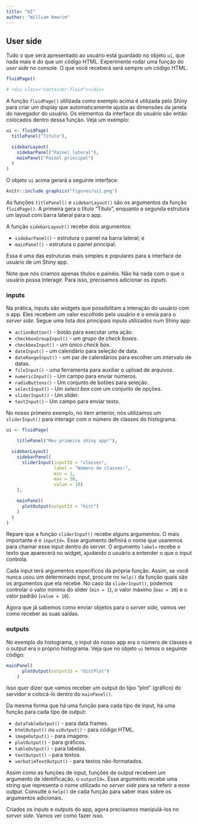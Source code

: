 ```yaml
---
title: "UI"
author: "William Amorim"
---
```


## User side

Tudo o que será apresentado ao usuário está guardado no objeto `ui`, que nada mais é do que um código HTML. Experimente rodar uma função do *user side* no console. O que você receberá será sempre um código HTML.

```r
fluidPage()

# <div class="container-fluid"></div>
```

A função `fluidPage()` utilizada como exemplo acima é utilizada pelo Shiny para criar um display que automaticamente ajusta as dimensões da janela do navegador do usuário. Os elementos da interface do usuário são então colocados dentro dessa função. Veja um exemplo:

```r
ui <- fluidPage(
  titlePanel("Título"),

  sidebarLayout(
    sidebarPanel("Painel lateral"),
    mainPanel("Painel principal")
  )
)
```

O objeto `ui` acima gerará a seguinte interface:

```r
knitr::include_graphics("figures/ui1.png")
```

As funções `titlePanel()` e `sidebarLayout()` são os argumentos da função `fluidPage()`. A primeira gera o título "Título", enquanto a segunda estrutura um layout com barra lateral para o app.

A função `sidebarLayout()` recebe dois argumentos: 

- `sidebarPanel()` - estrutura o painel na barra lateral; e
- `mainPanel()` - estrutura o painel principal.

Essa é uma das estruturas mais simples e populares para a interface de usuário de um Shiny app.

Note que nós criamos apenas títulos e painéis. Não há nada com o que o usuário possa interagir. Para isso, precisamos adicionar os *inputs*.

### inputs

Na prática, inputs são widgets que possibilitam a interação do usuário com o app. Eles recebem um valor escolhido pelo usuário e o envia para o *server side*. Segue uma lista dos principais inputs utilizados num Shiny app:

- `actionButton()` - botão para executar uma ação.
- `checkboxGroupInput()` - 	um grupo de *check boxes*.
- `checkboxInput()` -	um único *check box*.
- `dateInput()` -	um calendário para seleção de data.
- `dateRangeInput()` -	um par de calendários para escolher um intervalo de datas.
- `fileInput()` -	uma ferramenta para auxiliar o upload de arquivos.
- `numericInput()` -	Um campo para enviar números.
- `radioButtons()` -	Um conjunto de botões para seleção.
- `selectInput()` -	Um *select box* com um conjunto de opções.
- `sliderInput()` -	Um slider.
- `textInput()` -	Um campo para enviar texto.

No nosso primeiro exemplo, no item anterior, nós utilizamos um `sliderInput()` para interagir com o número de classes do histograma.

```r
ui <- fluidPage(

    titlePanel("Meu primeiro shiny app!"),

  sidebarLayout(
    sidebarPanel(
      sliderInput(inputId = "classes",
                  label = "Número de classes:",
                  min = 1,
                  max = 30,
                  value = 10)
    ),

    mainPanel(
      plotOutput(outputId = "hist")
    )
  )
)
```

Repare que a função `sliderInput()` recebe alguns argumentos. O mais importante é o `inputId=`. Esse argumento definirá o nome que usaremos para chamar esse input dentro do server. O argumento `label=` recebe o texto que aparecerá no widget, ajudando o usuário a entender o que o input controla. 

Cada input terá argumentos específicos da própria função. Assim, se você nunca usou um determinado input, procure no `help()` da função quais são os argumentos que ela recebe. No caso da `sliderInput()`, podemos controlar o valor mínimo do slider (`min = 1`), o valor máximo (`max = 30`) e o valor padrão (`value = 10`).

Agora que já sabemos como enviar objetos para o *server side*, vamos ver como receber as suas saídas.

### outputs

No exemplo do histograma, o input do nosso app era o número de classes e o output era o próprio histograma. Veja que no objeto `ui` temos o seguinte código:

```r
mainPanel(
      plotOutput(outputId = "distPlot")
    )
```

Isso quer dizer que vamos receber um output do tipo "plot" (gráfico) do servidor e colocá-lo dentro do `mainPanel()`. 

Da mesma forma que há uma função para cada tipo de input, há uma função para cada tipo de output:

- `dataTableOutput()` -	para data frames.
- `htmlOutput()` ou `uiOutput()` - para código HTML.
- `imageOutput()` - para imagens.
- `plotOutput()` - para gráficos.
- `tableOutput()` - para tabelas.
- `textOutput()` - para textos.
- `verbatimTextOutput()` - para textos não-formatados.

Assim como as funções de input, funções de output recebem um argumento de identificação, o `outputId=`. Esse argumento recebe uma string que representa o nome utilizado no *server side* para se referir a esse output. Consulte o `help()` de cada função para saber mais sobre os argumentos adicionais.

Criados os inputs e outputs do app, agora precisamos manipulá-los no *server side*. Vamos ver como fazer isso.
